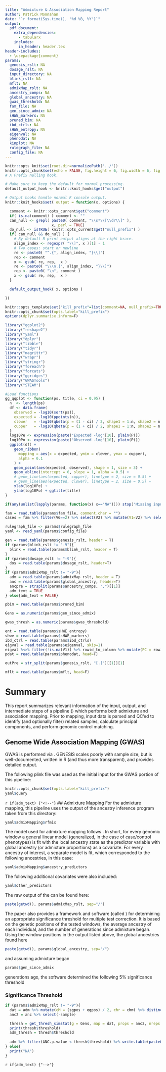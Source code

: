 ```yaml
---
title: "Admixture & Association Mapping Report"
author: Patrick Monnahan
date: "`r format(Sys.time(), '%d %B, %Y')`"
output:
  pdf_document:
    extra_dependencies:
      - tabularx
    includes:
      in_header: header.tex
header-includes:
  - \usepackage{comment}
params:
  genesis_rslt: NA
  dosage_rslt: NA
  input_directory: NA
  blink_rslt: NA
  mflt: NA
  admixMap_rslt: NA
  ancestry_comps: NA
  global_ancestry: NA
  gwas_threshold: NA
  fam_file: NA
  gen_since_admix: NA
  sHWE_markers: NA
  pruned_bim: NA
  ibd_ctrls: NA
  sHWE_entropy: NA
  eigenval: NA
  phenodat: NA
  kinplot: NA
  rulegraph_file: NA
  config_file: NA
---
```


```r
knitr::opts_knit$set(root.dir=normalizePath('../'))
knitr::opts_chunk$set(echo = FALSE, fig.height = 6, fig.width = 6, fig.align = 'center', fig.pos = 'H')
# A Prefix nulling hook.

# Make sure to keep the default for normal processing.
default_output_hook <- knitr::knit_hooks$get("output")

# Output hooks handle normal R console output.
knitr::knit_hooks$set( output = function(x, options) {

  comment <- knitr::opts_current$get("comment")
  if( is.na(comment) ) comment <- ""
  can_null <- grepl( paste0( comment, "\\s*\\[\\d?\\]" ),
                     x, perl = TRUE)
  do_null <- isTRUE( knitr::opts_current$get("null_prefix") )
  if( can_null && do_null ) {
    # By default R print output aligns at the right brace.
    align_index <- regexpr( "\\]", x )[1] - 1
    # Two cases: start or newline
    re <- paste0( "^.{", align_index, "}\\]")
    rep <- comment
    x <- gsub( re, rep,  x )
    re <- paste0( "\\\n.{", align_index, "}\\]")
    rep <- paste0( "\n", comment )
    x <- gsub( re, rep,  x )
  }

  default_output_hook( x, options )

})

knitr::opts_template$set("kill_prefix"=list(comment=NA, null_prefix=TRUE))
knitr::opts_chunk$set(opts.label="kill_prefix")
options(dplyr.summarise.inform=F)
```

```r
library("ggplot2")
library("reshape2")
library("yaml")
library("dplyr")
library("tibble")
library("tidyr")
library("magrittr")
library("wrapr")
library("stringr")
library("foreach")
library("forcats")
library("ggridges")
library("GWASTools")
library("STEAM")
```

```r
#Load functions
gg_qqplot <- function(ps, title, ci = 0.95) {
  n  <- length(ps)
  df <- data.frame(
    observed = -log10(sort(ps)),
    expected = -log10(ppoints(n)),
    clower   = -log10(qbeta(p = (1 - ci) / 2, shape1 = 1:n, shape2 = n:1)),
    cupper   = -log10(qbeta(p = (1 + ci) / 2, shape1 = 1:n, shape2 = n:1))
  )
  log10Pe <- expression(paste("Expected -log"[10], plain(P)))
  log10Po <- expression(paste("Observed -log"[10], plain(P)))
  ggplot(df) +
    geom_ribbon(
      mapping = aes(x = expected, ymin = clower, ymax = cupper),
      alpha = 0.1
    ) +
    geom_point(aes(expected, observed), shape = 1, size = 3) +
    geom_abline(intercept = 0, slope = 1, alpha = 0.5) +
    # geom_line(aes(expected, cupper), linetype = 2, size = 0.5) +
    # geom_line(aes(expected, clower), linetype = 2, size = 0.5) +
    xlab(log10Pe) +
    ylab(log10Po) + ggtitle(title)
}

```


```r

if(any(unlist(lapply(params, function(x) x=="NA")))) stop("Missing input params")

fam = read.table(params$fam_file, comment.char = "")
cases = fam %>% filter(V6==2) %>% select(V2) %>% mutate(V1=V2) %>% select(V1)

rulegraph_file <- params$rulegraph_file
yaml <- read_yaml(params$config_file)

gen = read.table(params$genesis_rslt, header = T)
if (params$blink_rslt != "-9"){
  blink = read.table(params$blink_rslt, header = T)
}
if (params$dosage_rslt != "-9"){
  dos = read.table(params$dosage_rslt, header=T)
}
if (params$admixMap_rslt != "-9"){
  adm = read.table(params$admixMap_rslt, header = T)
  anc = read.table(params$global_ancestry, header=T)
  ancpre = strsplit(params$ancestry_comps, ",")[[1]]
  adm_text = TRUE
} else{adm_text = FALSE}

pbim = read.table(params$pruned_bim)

Gens = as.numeric(params$gen_since_admix)

gwas_thresh = as.numeric(params$gwas_threshold)

ent = read.table(params$sHWE_entropy)
shwe = read.table(params$sHWE_markers)
ibd_ctrl = read.table(params$ibd_ctrls)
eigval = read.table(params$eigenval, skip=1)
eigval %<>% filter(!is.na(V1)) %>% rowid_to_column %>% mutate(PC = rowid, VarianceProportion = V1) %>% select(PC, VarianceProportion)
pdat = read.table(params$phenodat, head=T)

outPre = str_split(params$genesis_rslt, "[.]")[[1]][1]

mflt = read.table(params$mflt, head=F)

```

# Summary

This report summarizes relevant information of the input, output, and intermediate steps of a pipeline (\href{https://github.com/pmonnahan/admixMap}{{\color{blue}{\underline{Github repo}}}}) which performs both admixture and association mapping.  Prior to mapping, input data is parsed and QC'ed to identify (and optionally filter) related samples, calculate principal components, and perform genomic control matching.  

## Genome Wide Association Mapping (GWAS)
GWAS is performed via \href{https://github.com/UW-GAC/GENESIS}{{\color{blue}{\underline{GENESIS}}}}. GENESIS scales poorly with sample size, but is well-documented, written in R (and thus more transparent), and provides detailed output.

The following plink file was used as the initial input for the GWAS portion of this pipeline:

```r
knitr::opts_chunk$set(opts.label="kill_prefix")
yaml$query
```

`r if(adm_text) {"<!--"}`
## Admixture Mapping
For the admixture mapping, this pipeline uses the output of the \href{https://www.ncbi.nlm.nih.gov/pmc/articles/PMC3738819/}{{\color{blue}{\underline{RFMix}}}} ancestry inference program taken from this directory:

```r
yaml$admixMapping$rfmix
```

The model used for admixture mapping follows  \href{https://www.cell.com/ajhg/pdfExtended/S0002-9297(19)30008-4}{{\color{blue}{\underline{Grinde et al 2019}}}}.  In short, for every genomic window a general linear model (generalized, in the case of case/control phenotypes) is fit with the local ancestry state as the predictor variable with global ancestry (or admixture proportions) as a covariate.  For every ancestry of interest, a separate model is fit, which corresponded to the following ancestries, in this case:

```r
yaml$admixMapping$ancestry_predictors
```

The following additional covariates were also included:

```r
yaml$other_predictors
```

The raw output of the \href{https://github.com/pmonnahan/admixMap/blob/master/scripts/admixMap2.R}{{\color{blue}{\underline{admixture mapping script}}}} can be found here:
```r
paste(getwd(), params$admixMap_rslt, sep="/")
```

The \href{https://www.cell.com/ajhg/pdfExtended/S0002-9297(19)30008-4}{{\color{blue}{\underline{Grinde et al 2019}}}} paper also provides a framework and software (called \href{https://github.com/kegrinde/STEAM}{{\color{blue}{\underline{STEAM}}}}) for determining an appropriate significance threshold for multiple test correction. It is based on the genetic positions of the tested windows, the average ancestry of each individual, and the number of generations since admixture began.  Using the window positions in the output listed above, the global ancestries found here

```r
paste(getwd(), params$global_ancestry, sep="/")
```

and assuming admixture began 

```r
params$gen_since_admix
```
generations ago, the software determined the following 5% significance threshold 

### Significance Threshold
```r

if (params$admixMap_rslt != "-9"){
  dat = adm %>% mutate(cM = (sgpos + egpos) / 2, chr = chm) %>% distinct(cM, chr) 
  anc2 = anc %>% select(-sample)

  thresh = get_thresh_simstat(g = Gens, map = dat, props = anc2, nreps = 1000)
  print(thresh$threshold)
  adm_thresh = thresh$threshold
  
  adm %>% filter(ANC.p.value < thresh$threshold) %>% write.table(paste0(outPre,".admixmap.sig.txt"), row.names = F, quote=F)
} else{
  print("NA")
}
```

`r if(adm_text) {"-->"}`

<!-- # Quality Control -->
<!-- The first step in the pipeline is to subset the input PLINK files (and admixture mapping input) listed above with an optionally provided list from the user.   -->

<!-- Sample file: -->
<!-- ```{r sample-file} -->
<!-- yaml$samples -->
<!-- ``` -->

<!-- The resulting dataset is composed of the following numbers of cases and controls: -->
<!-- ```{r case-numbers-sub} -->
<!-- fam %>% mutate(phenotype = V6) %>% group_by(phenotype) %>% summarize(n=n()) %>% knitr::kable() -->
<!-- ``` -->

<!-- Since missingness patterns and allele frequencies will likely change upon data subsetting, we filter sites for excessive missingness as well as sites that show substantial differences in missingness between cases and controls.  The following thresholds were applied for each: -->

<!-- Missingness by case p-value threshold (as determined by PLINK) -->
<!-- ```{r mbc-pval} -->
<!-- yaml$gwas$mbc_pval -->
<!-- ``` -->

<!-- Overall missingness -->
<!-- ```{r missing} -->
<!-- yaml$gwas$missingness -->
<!-- ``` -->

<!-- Minor allele frequency -->
<!-- ```{r maf} -->
<!-- yaml$gwas$maf -->
<!-- ``` -->

<!-- The missingness filters removed the following number of sites from the dataset: -->
<!-- ```{r msng-sites} -->
<!-- nrow(mflt) -->
<!-- ``` -->


<!-- Then, the PLINK files are run through a series of of QC steps in order to prepare the data for calculation of PCs.  The first step is to isolate the control subjects and prune markers showing high amounts of linkage disequilibrium (based on _r^2^_) in the controls.   -->

<!-- The parameters used for LD pruning in PLINK were: -->
<!-- ```{r LD-pruning-params} -->
<!-- yaml$LD_pruning -->
<!-- ``` -->

<!-- PLINK is then used to calculate Identity by Descent (IBD) for each pair of control samples, and individuals are removed such that no two individuals remain with a 'PI_HAT' value above: -->
<!-- ```{r IBD-thresh} -->
<!-- yaml$IBD$pi_hat -->
<!-- ``` -->

<!-- , which resulted in a dataset with the following number of unrelated controls: -->
<!-- ```{r IBD-ctrl-num} -->
<!-- nrow(ibd_ctrl) -->
<!-- ``` -->


<!-- ## Structured Hardy-Weinberg Filter -->
<!-- The sHWE (\href{https://www.ncbi.nlm.nih.gov/pmc/articles/PMC6827367/}{{\color{blue}{\underline{structured Hardy-Weinberg equilibrium}}}}) method facilitates testing of HWE when a dataset contains multiple, genetically-structured populations.  However, there are two substantial limitations to this approach.  First, it requires the user to specify the number of populations in the dataset.  Since this is generally an unknown parameter, the authors suggest calculating p-values under a range of population numbers and then using the maximum entropy of the p-value distribution as criteria for finding the optimal population number.  The entropy is calculated over all bins of the p-value distribution excluding the left-most bin which contains the true SNPs violating HWE.  The remainder of this distribution should be uniform if the population parameter is accurate.  Entropy increases as the distribution becomes more uniform, so max entropy is used as the criteria. -->

<!-- Entropy values were calculated from p-value distributions generated assuming the following range of population number: -->

<!-- ```{r sHWE-entropy, fig.height = 4, fig.width = 4, fig.cap = "Entropy of p-value distributions (excluding the first bin) for varying population number", warning=FALSE, message=FALSE} -->
<!-- ent %>% ggplot(aes(x=V1,y=V2)) + geom_point() + geom_line() + xlab("Number of Populations") + ylab("Entropy") -->
<!-- ``` -->

<!-- The population value with the maximum entropy is: -->
<!-- ```{r sHWE-opt-pop} -->
<!-- ent %>% filter(V2==max(ent$V2)) %>% select(V1) -->
<!-- ``` -->


<!-- The other main limitation to the program is that it does not allow any missing data at a marker.  Since markers with no missing data could represent a biased subset of the genotype data, the pipeline performs a large series of downsampling iterations (with user-specified parameters) with the hope that, by random chance, a subset of the markers with missing data in the full dataset will have no missing data in the downsampled dataset(s).   -->

<!-- In this case, the pipeline generated: -->
<!-- ```{r sHWE-downsampling-rounds} -->
<!-- #THIS IS NOT ROBUST TO WHEN THESE VALUES ARE CHANGED UPON RERUNNING -->
<!-- yaml$sHWE$downsample_rounds -->
<!-- ``` -->

<!-- downsampled datasets, each containing: -->

<!-- ```{r sHWE-downsampling-inds} -->
<!-- yaml$sHWE$downsample_number -->
<!-- ``` -->
<!-- individuals.  Note that the 'downsample rounds' value is retrieved from the config file, and thus may not reflect the actual number of downsampling rounds if this entry was changed at any point prior to completion of the pipeline.   -->

<!-- Using lower numbers of individuals in each downsampled subset will increase the likelihood that any one marker will have complete genotype information, but going too low will not provide a reliable sample of the larger control population.  It is recommended that the user decide on an acceptable downsample size and increase the number of downsampling rounds until the desired number or proportion of markers are tested. -->

<!-- The minimum number of tested markers requested was: -->
<!-- ```{r sHWE-minimum-tests} -->
<!-- yaml$sHWE$test_threshold -->
<!-- ``` -->

<!-- , and the realized number of tested markers was: -->
<!-- ```{r sHWE-realized-tests} -->
<!-- nrow(shwe) -->
<!-- ``` -->


<!-- ## Population structure and Kinship -->

<!-- The unrelated samples used in PC calculation (via \href{https://rdrr.io/bioc/GENESIS/man/pcair.html}{{\color{blue}{\underline{PC-AiR}}}}; see 'Results' -> 'GWAS' -> 'GENESIS' for more details) can be found here: -->
<!-- ```{r PCair-unrelateds} -->
<!-- paste(getwd(), str_replace(params$eigenval, "varprop", "unrels"), sep = "/") -->
<!-- ``` -->

<!-- , and the related samples based on a kinship value greater than -->
<!-- ```{r PCair-kinship} -->
<!-- yaml$kinship_threshold -->
<!-- ``` -->

<!-- can be found here: -->
<!-- ```{r PCair-relateds} -->
<!-- paste(getwd(), str_replace(params$eigenval, "varprop", "rels"), sep = '/') -->
<!-- ``` -->

<!-- PC-AiR Variance Proportions: -->
<!-- ```{r plink-eigenvalues, fig.height = 4, fig.width = 4, fig.cap = "Proportion of variance explained by each PC from PC-AiR", warning=FALSE, message=FALSE} -->
<!-- eigval %>% ggplot(aes(x = PC, y = VarianceProportion)) + geom_bar(stat="identity") + ylab("Variance Proportion") + xlab("PC") -->
<!-- ``` -->

<!-- PC plots: -->
<!-- ```{r plink-pcplots, fig.height = 5, fig.width = 8, fig.cap = "Pairwise PC plots (via PC-AiR) for the number of PCs used in GWAS.  Controls=Black, Cases=Red", warning=FALSE, message=FALSE} -->
<!-- pc.cols = ifelse(grepl("1", pdat$pheno), "#FF0000", "#000000") -->
<!-- if(as.numeric(yaml$gwas$pc_num) > 5){ -->
<!--   pairs( -->
<!--     pdat[,c(1:5)], -->
<!--     cex=0.5, -->
<!--     col = pc.cols, -->
<!--     labels = paste0("PC",seq(1,5))) -->
<!-- } else{ -->
<!--   pairs( -->
<!--     pdat[,c(1:as.numeric(yaml$gwas$pc_num))], -->
<!--     cex=0.5, -->
<!--     col = pc.cols, -->
<!--     labels = paste0("PC",seq(1,as.numeric(yaml$gwas$pc_num)))) -->
<!-- } -->
<!-- ``` -->

<!-- Kinship was recalculated via \href{https://www.rdocumentation.org/packages/GENESIS/versions/2.2.2/topics/pcrelate}{{\color{blue}{\underline{PC-Relate}}}}, resulting in the following distribution of pairwise kinship values (y-axis): -->
<!-- ```{r, fig.height = 4, fig.width = 4, fig.cap = "Pairwise kinship plotted vs the probability that the pair of individuals have 0 alleles IBD at a random site on the genome (k0)", warning=FALSE, message=FALSE} -->
<!-- knitr::include_graphics(normalizePath(params$kinplot)) -->
<!-- ``` -->

<!-- There should be a negative relationship between kinship and k0.   -->

<!-- ## Control Matching -->
<!-- Control matching is (optionally) performed for admixture mapping.  Logistic models implemented in GENESIS are able to handle highly imbalanced case/control ratios by way of a Saddle-Point Approximation for p-values, so control matching is not necessary.   -->

<!-- Was control matching performed? -->
<!-- ```{r, ctrl_match, warning=FALSE, message=FALSE} -->
<!-- yaml$match_controls -->
<!-- ``` -->

<!-- If 'true', then PLINK's \href{http://www.cog-genomics.org/plink/1.9/strat}{{\color{blue}{\underline{control matching program}}}} was implemented while requested the following number of controls to be retained per case sample (via -mcc flag): -->
<!-- ```{r, ctrl_num, warning=FALSE, message=FALSE} -->
<!-- yaml$control_number -->
<!-- ``` -->

<!-- The retained samples can be found here: -->
<!-- ```{r, matched_samples, warning=FALSE, message=FALSE} -->
<!-- paste(getwd(), str_replace(params$fam_file, "_sub", "_CtlMat"), sep="/") -->
<!-- ``` -->


<!-- # Results -->

<!-- ## GWAS -->

<!-- ```{r, warning=FALSE, message=FALSE} -->
<!-- #Output significant SNPs -->
<!-- #blink %>% filter(p_value <= gwas_thresh) %>% write.table(paste0(outPre,".blink.sig.txt"), row.names = F, quote=F) -->
<!-- gen %>% filter(SPA.pval <= gwas_thresh) %>% write.table(paste0(outPre,".genesis.sig.txt"), row.names = F, quote=F) -->
<!-- ``` -->

<!-- ### GENESIS -->
<!-- Implementation of the GENESIS software generally followed the provided \href{https://www.bioconductor.org/packages/release/bioc/vignettes/GENESIS/inst/doc/assoc_test.html}{{\color{blue}{\underline{vignette}}}}.  In brief, the LD-pruned SNPs explained above are first used to calculate a first-pass kinship matrix via \href{http://people.virginia.edu/~wc9c/KING/manual.html}{{\color{blue}{\underline{KING}}}}, which is designed to be robust in the face of population structure.  Then, these kinship estimates along with the LD-pruned SNPs are used to calculate ancestry-informative PCs via \href{https://rdrr.io/bioc/GENESIS/man/pcair.html}{{\color{blue}{\underline{PC-AiR}}}}. The basic idea behind PC-AiR is to calculate PCs using only unrelated individuals and then use the resulting eigenvectors/values to project PC values for the related individuals that had been excluded. These PCs are formatted and combined with the phenotype and covariate data, all of which is available here: -->

<!-- ```{r genesis-pdat} -->
<!-- paste(getwd(), str_replace(params$genesis_rslt,"txt","pdat"), sep="/") -->
<!-- ``` -->

<!-- Finally, a genetic-relatedness matrix is calculated via \href{https://www.rdocumentation.org/packages/GENESIS/versions/2.2.2/topics/pcrelate}{{\color{blue}{\underline{PC-Relate}}}}, which 'accounts for population structure (ancestry) among sample individuals through the use of ancestry representative principal components (PCs)'.  -->

<!-- For the GWAS, the following number of PCs from PC-AiR were used to control for population structure: -->
<!-- ```{r pc-num2} -->
<!-- yaml$gwas$pc_num -->
<!-- ``` -->
<!-- and the genetic-relatedness matrix was used for the error-covariance matrix. -->

<!-- The raw output of the GENESIS GWAS can be found here: -->
<!-- ```{r genesis-output} -->
<!-- paste(getwd(), params$genesis_rslt, sep = "/") -->
<!-- ``` -->
<!-- and the meaning of each column name can be found \href{https://rdrr.io/bioc/GENESIS/man/assocTestSingle.html}{{\color{blue}{\underline{here}}}} -->

<!-- SNPs with p-values below the following thresholds were annotated via \href{http://snpeff.sourceforge.net/SnpEff_manual.html}{{\color{blue}{\underline{SnpEff}}}}: -->
<!-- ```{r gen-sig-thresh} -->
<!-- yaml$gwas$sig_threshold -->
<!-- ``` -->

<!-- and output to: -->
<!-- ```{r genesis-annt-snps} -->
<!-- paste(getwd(), str_replace(params$genesis_rslt, "txt", "annt.txt"), sep = "/") -->
<!-- ``` -->

<!-- ```{r, fig.height = 4, fig.width = 4, fig.cap = "Quantile-Quantile (QQ) plot for a random sample of (500k) p-values resulting from the GENESIS GWAS", warning=FALSE, message=FALSE} -->
<!-- knitr::opts_chunk$set(dev = 'png') -->
<!-- gen %>% sample_n(500000) %>% filter(!is.na(SPA.pval)) %.>% gg_qqplot(.$SPA.pval, "")  -->
<!-- ``` -->

<!-- and a corresponding Genomic Inflation Factor (GIF) of: -->
<!-- ```{r genesis-inflation-factor} -->
<!-- #AD Plink will give lambda value. Low values here look suspect. -->
<!-- gen %>% filter(variant.id %in% pbim$V2) %>% mutate(chisq = Score.Stat ^ 2) %>% select(chisq) %.>% median(.$chisq, na.rm=T) / 0.456 -->
<!-- ``` -->
<!-- A GIF near of 1 indicates absence of p-value inflation due to population structure, and a value < 1.1 is generally considered acceptable.  This GIF is based on the test statistics of the LD-pruned SNPs and \href{http://rstudio-pubs-static.s3.amazonaws.com/9743_8a5f7ba3aa724d4b8270c621fdf6d06e.html}{{\color{blue}{\underline{calculated}}}} by dividing the median of the squared test statistics by 0.456.   -->

<!-- ```{r, fig.height = 5, fig.width = 7, fig.cap = "Manhattan plot of log(10) of p-values produced from the GENESIS program", warning=FALSE, message=FALSE} -->
<!-- knitr::opts_chunk$set(dev = 'png') -->
<!-- manhattanPlot(gen$SPA.pval, gen$chr) -->
<!-- ``` -->

<!-- ```{r, include=F} -->
<!-- png("figures/genesis.mnht.png") -->
<!-- manhattanPlot(gen$SPA.pval, gen$chr) -->
<!-- dev.off() -->
<!-- ``` -->

<!-- ### BLINK -->
<!-- BLINK (Bayesian-information and Linkage-disequilibrium Iteratively Nested Keyway) takes a substantially different approach to GWAS than GENESIS.  As opposed to GENESIS, which tests a single marker at a time, the BLINK procedure is inherently multi-locus, using Bayesian information criteria to determine which loci to include in the model.  Via this model selection process, it eliminates the need to estimate random effects related to kinship. Population structure is corrected for via PCs calculated by PLINK, using the following number of PCs: -->

<!-- ```{r pc-num} -->
<!-- yaml$gwas$pc_num -->
<!-- ``` -->

<!-- PLINK was used to calculate PCs because using the PCs from PC-AiR described above resulted in inflation of p-values according to QQ plots.   -->

<!-- The raw output for BLINK were output to: -->
<!-- ```{r blink-output} -->
<!-- paste(getwd(), params$blink_rslt, sep="/") -->
<!-- ``` -->

<!-- SNPs with p-values below the following thresholds were annotated via \href{http://snpeff.sourceforge.net/SnpEff_manual.html}{{\color{blue}{\underline{SnpEff}}}}: -->
<!-- ```{r blink-sig-thresh} -->
<!-- yaml$gwas$sig_threshold -->
<!-- ``` -->

<!-- and output to: -->
<!-- ```{r blink-annt-snps} -->
<!-- paste(getwd(), str_replace(params$blink_rslt, "txt","annt.txt"), sep="/") -->
<!-- ``` -->

<!-- ```{r, fig.height = 4, fig.width = 4, fig.cap = "Quantile-Quantile (QQ) plot for a random sample of (500k) p-values resulting from the BLINK GWAS", warning=FALSE, message=FALSE} -->
<!-- knitr::opts_chunk$set(dev = 'png') -->
<!-- blink %>% sample_n(500000) %>% filter(!is.na(p_value)) %.>% gg_qqplot(.$p_value, "")  -->
<!-- ``` -->
<!-- Note: Since BLINK does not output any type of test statistic (which serves as the basis of the Inflation Factor), it is not possible to calculate the GIF. -->

<!-- ```{r, fig.height = 5, fig.width = 7, fig.cap = "Manhattan plot of log(10) of p-values produced from the BLINK program", warning=FALSE, message=FALSE} -->
<!-- knitr::opts_chunk$set(dev = 'png') -->
<!-- manhattanPlot(blink$p_value, blink$chr) -->
<!-- ``` -->

<!-- ```{r, include=F} -->
<!-- png("figures/blink.mnht.png") -->
<!-- manhattanPlot(blink$p_value, blink$chr) -->
<!-- dev.off() -->
<!-- ``` -->

<!-- ## Admixture Mapping -->

<!-- ```{r, fig.height = 4, fig.width = 4, fig.cap = "Quantile-Quantile (QQ) plot for a random sample of (500k) p-values for an effect of local ancestry", warning=FALSE, message=FALSE} -->
<!-- if (params$admixMap_rslt != "-9"){ -->
<!--   for (i in 1:length(ancpre)){ -->
<!--     adm %>% filter(anc==ancpre[i] & !is.na(ANC.p.value)) %.>% print(gg_qqplot(.$ANC.p.value, ancpre[i])) -->
<!--   } -->
<!-- } -->
<!-- ``` -->

<!-- ```{r, fig.height = 4, fig.width = 7, fig.cap = "Manhattan plot of -log(10) of p-values produced from admixture mapping", warning=FALSE, message=FALSE} -->
<!-- if (params$admixMap_rslt != "-9"){ -->
<!--   knitr::opts_chunk$set(dev = 'png') -->
<!--   for (i in 1:length(ancpre)){ -->
<!--     print(ancpre[i]) -->
<!--     adm %>% filter(anc==ancpre[i] & !is.na(ANC.p.value)) %>% mutate(Chr = as.numeric(chm)) %>% arrange(Chr) %.>% manhattanPlot(.$ANC.p.value, .$chm, signif = adm_thresh) -->
<!--   } -->
<!-- } -->
<!-- ``` -->


<!-- ```{r, include=F} -->
<!-- if (params$admixMap_rslt != "-9"){ -->
<!--   for (i in 1:length(ancpre)){ -->
<!--     png(paste0("figures/admixMap.",ancpre[i], ".mnht.png")) -->
<!--     adm %>% filter(anc==ancpre[i] & !is.na(ANC.p.value)) %.>% manhattanPlot(.$ANC.p.value, .$chm, signif = adm_thresh) -->
<!--     dev.off() -->
<!--   } -->
<!-- } -->
<!-- ``` -->


<!-- ```{r} -->
<!-- # for (i = 1:22){ -->
<!-- #   png() -->
<!-- # blink.slim %>% filter(chr==10 & datset!='all')%>% ggplot(aes(y=-log10(p_value), x = pos/1000000, color = datset)) + geom_point(alpha=0.3) +  -->
<!-- # geom_hline(yintercept = -log10(0.05), linetype="dashed") + geom_hline(yintercept = -log10(0.00000001), linetype="dotted") + geom_vline(xintercept = 63.723577, linetype="dashed", color = "red", alpha = 0.5) + geom_vline(xintercept = 8.104208, linetype="dashed", color = "red", alpha = 0.5) + geom_vline(xintercept = 22.856946, linetype="dashed", color = "red", alpha = 0.5) + geom_vline(xintercept = 12.6292655, linetype="dashed", color = "red", alpha = 0.5) + geom_text(x = 69.823577, y = 20, label="ARID5b") + geom_text(x = 2.104208, y = 20, label="GATA3") + geom_text(x = 29.856946, y = 18, label="PIP4K2A") + geom_text(x = 17.6292655, y = 22, label="LHPP") + ggtitle("Chromosome 10") + xlab("Position (Mb)") -->
<!-- # } -->

<!-- ``` -->





<!-- ```{r rfmix-chrom.plots, include=FALSE} -->
<!-- # Consider adding centromere locations -->
<!-- if (params$admixMap_rslt != "-9"){ -->
<!--   files = list.files(params$input_directory, pattern = ".dat") -->
<!--   for (f in 1:length(files)){ -->
<!--     in_name = paste(params$input_directory, files[f], sep = "/") -->
<!--     chrom = str_split(files[f], '[.]')[[1]][[1]] -->
<!--     # print(in_name) -->
<!--     dat = read.table(in_name, header = T) -->
<!--     png(paste0("figures/chrom_plots/",chrom,".png")) -->
<!--     plt = dat %>% mutate(pos = (spos + epos) / 2) %>% select(c("pos","pheno", ancpre)) %>% pivot_longer(-c(pos,pheno), names_to="Ancestry") %>% group_by(pos,pheno,Ancestry) %>% summarize(Tot = sum(value)) %>% mutate(prop = Tot / sum(Tot)) %>% ggplot(aes(x = pos / 1000000, y = prop, linetype=as.character(pheno), color = Ancestry)) + geom_line() + xlab("Position (Mb)") + ylab("Proportion of Haplotypes") + scale_linetype_discrete(name = "Phenotype", breaks = c(0,1), labels = c("Control", "Case")) -->
<!--     print(plt) -->
<!--     dev.off() -->
<!--   } -->
<!-- } -->

<!-- ``` -->



<!-- \newpage -->

<!-- ## Rule Graph -->

<!-- Below is a directed acyclic graph depicting the steps involved in this post-imputation QC pipeline.  When possible, computation within each node was parallelized by dataset, chromosome, etc.  The full DAG visualizing the parallel computing can be generated via: -->

<!--     snakemake --dag | dot -Tpng > jobgraph.png -->

<!-- from within the directory that the post-imputation QC was carried out.  These are typically too large to fit easily in a pdf, and so were not included in this report. -->

<!-- ```{r, fig.cap = "A rule graph showing the different steps of the bioinformatic analysis that is included in the Snakemake workflow.", out.height = "11cm"} -->
<!-- knitr::include_graphics(normalizePath(rulegraph_file)) -->
<!-- ``` -->

<!-- \newpage -->

<!-- ## Reproducibility -->

<!-- The code for reproducing this analysis is available \href{https://github.com/pmonnahan/admixMap}{{\color{blue}{\underline{here}}}}. The repo contains: -->

<!-- * A Snakemake workflow for running all steps. -->
<!-- * A collection of scripts to acheive individual steps -->
<!-- * A Singularity definitions file that can be used to generate the Singularity image used to run all steps. -->
<!-- ** This image file is also directly available upon request -->

<!-- The pipeline was carried out using the following singularity image: -->
<!-- ```{r singularity-image2} -->
<!-- yaml$singularity$image -->
<!-- ``` -->


<!-- The code for reproducing this report is available \href{https://github.com/pmonnahan/admixMap/blob/master/scripts/admixMap_report.Rmd}{{\color{blue}{\underline{here}}}}. -->

<!-- The input files for the figures produced herein are from: -->

<!-- ```{r input-files} -->
<!-- params -->
<!-- ``` -->
<!-- Also, see the config.yml in the workflow directory for full list of parameter inputs and settings. -->

<!-- The results in this supplementary were generated in the following R environment: -->

<!-- \footnotesize -->
<!-- ```{r session_info} -->
<!-- sessionInfo() -->
<!-- ``` -->
<!-- \normalsize -->



